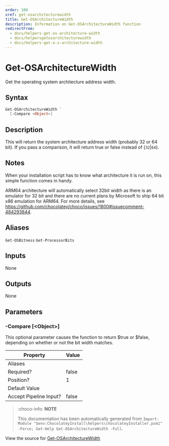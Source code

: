 ---
order: 100
xref: get-osarchitecturewidth
title: Get-OSArchitectureWidth
description: Information on Get-OSArchitectureWidth function
redirectFrom:
  - docs/helpers-get-os-architecture-width
  - docs/helpersgetosarchitecturewidth
  - docs/helpers-get-o-s-architecture-width
---

# Get-OSArchitectureWidth

<!-- This documentation is automatically generated from https://github.com/chocolatey/choco/blob/master/src/chocolatey.resources/helpers/functions/Get-OSArchitectureWidth.ps1 using https://github.com/chocolatey/choco/blob/master/GenerateDocs.ps1. Contributions are welcome at the original location(s). -->

Get the operating system architecture address width.

## Syntax

~~~powershell
Get-OSArchitectureWidth `
  [-Compare <Object>]
~~~

## Description

This will return the system architecture address width (probably 32 or
64 bit). If you pass a comparison, it will return true or false instead
of {`32`|`64`}.

## Notes

When your installation script has to know what architecture it is run
on, this simple function comes in handy.

ARM64 architecture will automatically select 32bit width as
there is an emulator for 32 bit and there are no current plans by Microsoft to
ship 64 bit x86 emulation for ARM64. For more details, see
https://github.com/chocolatey/choco/issues/1800#issuecomment-484293844.

## Aliases

`Get-OSBitness`
`Get-ProcessorBits`


## Inputs

None

## Outputs

None


## Parameters

###  -Compare [&lt;Object&gt;]
This optional parameter causes the function to return $true or $false,
depending on whether or not the bit width matches.

Property               | Value
---------------------- | -----
Aliases                | 
Required?              | false
Position?              | 1
Default Value          | 
Accept Pipeline Input? | false
 



<Xref title="Function Reference" value="powershell-reference" />

> :choco-info: **NOTE**
>
> This documentation has been automatically generated from `Import-Module "$env:ChocolateyInstall\helpers\chocolateyInstaller.psm1" -Force; Get-Help Get-OSArchitectureWidth -Full`.

View the source for [Get-OSArchitectureWidth](https://github.com/chocolatey/choco/blob/master/src/chocolatey.resources/helpers/functions/Get-OSArchitectureWidth.ps1)
